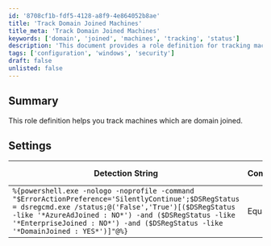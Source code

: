 ```yaml
---
id: '8708cf1b-fdf5-4128-a8f9-4e864052b8ae'
title: 'Track Domain Joined Machines'
title_meta: 'Track Domain Joined Machines'
keywords: ['domain', 'joined', 'machines', 'tracking', 'status']
description: 'This document provides a role definition for tracking machines that are joined to a domain. It includes a detection string that checks the Azure AD and Enterprise join status to confirm if a machine is domain joined.'
tags: ['configuration', 'windows', 'security']
draft: false
unlisted: false
---
```

## Summary

This role definition helps you track machines which are domain joined.

## Settings

| Detection String                                                                                                                                                                     | Comparator | Result | Applicable OS |
|--------------------------------------------------------------------------------------------------------------------------------------------------------------------------------------|------------|--------|----------------|
| `%{powershell.exe -nologo -noprofile -command "$ErrorActionPreference='SilentlyContinue';$DSRegStatus = dsregcmd.exe /status;@('False','True')[($DSRegStatus -like '*AzureAdJoined : NO*') -and ($DSRegStatus -like '*EnterpriseJoined : NO*') -and ($DSRegStatus -like '*DomainJoined : YES*')]"@%}` | Equals     | True   | Windows        |












